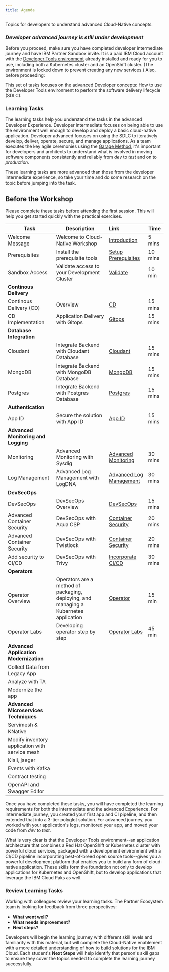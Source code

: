 ```yaml
---
title: Agenda
---
```


<PageDescription>

Topics for developers to understand advanced Cloud-Native concepts.

</PageDescription>

### ***Developer advanced journey is still under development***

<InlineNotification>

Before you proceed, make sure you have completed developer intermediate journey and have IBM Partner Sandbox invite. It is a paid IBM Cloud account with the [Developer Tools environment](https://ibm-gsi-ecosystem.github.io/ibm-gsi-cloudnative-journey/getting-started/devenvsetup) already installed and ready for you to use, including both a Kubernetes cluster and an OpenShift cluster. (The environment is locked down to prevent creating any new services.) Also, before proceeding:

</InlineNotification>

This set of tasks focuses on the advanced Developer concepts: How to use the Developer Tools environment to perform the software delivery lifecycle (SDLC).

### Learning Tasks

The learning tasks help you understand the tasks in the advanced Developer Experience. Developer intermediate focuses on being able to use the environment well enough to develop and deploy a basic cloud-native application. Developer advanced focuses on using the SDLC to iteratively develop, deliver, operate, secure, and manage applications. As a team executes the key agile ceremonies using the [Garage Method](https://www.ibm.com/garage/method/cloud/), it's important for developers and architects to understand what is involved in moving software components consistently and reliably from *dev* to *test* and on to *production*.

These learning tasks are more advanced than those from the developer intermediate experience, so take your time and do some research on the topic before jumping into the task.

<Tabs>

<Tab label="Over the Web">

## Before the Workshop

Please complete these tasks before attending the first session. This will help you get started quickly with the practical exercises.

| Task                            | Description         | Link        | Time    |
| --------------------------------| ------------------  |:----------- |---------|
| Welcome Message | Welcome to Cloud-Native Workshop  | [Introduction](https://ibm-gsi-ecosystem.github.io/ibm-gsi-cloudnative-journey/getting-started/introduction) | 5 mins |
| Prerequisites | Install the prerequisite tools  | [Setup Prerequisites](https://ibm-gsi-ecosystem.github.io/ibm-gsi-cloudnative-journey/getting-started/prereqs) | 10 mins |
| Sandbox Access | Validate access to your Development Cluster |  [Validate](https://ibm-gsi-ecosystem.github.io/ibm-gsi-cloudnative-journey/getting-started/checksetup) | 10 min |
| **Continous Delivery** | | | |
| Continous Delivery (CD) | Overview | [CD](https://ibm-gsi-ecosystem.github.io/ibm-gsi-cloudnative-journey/developer-intermediate/continuous-delivery) | 15 mins |
| CD Implementation | Application Delivery with Gitops | [Gitops](https://ibm-gsi-ecosystem.github.io/ibm-gsi-cloudnative-journey/developer-advanced/gitops) | 15 mins |
| **Database Integration** | | | |
| Cloudant | Integrate Backend with Cloudant Database | [Cloudant](https://ibm-gsi-ecosystem.github.io/ibm-gsi-cloudnative-journey/developer-advanced/inventory-cloudant) | 15 mins |
| MongoDB | Integrate Backend with MongoDB Database | [MongoDB](https://ibm-gsi-ecosystem.github.io/ibm-gsi-cloudnative-journey/developer-advanced/inventory-mongodb) | 15 mins |
| Postgres | Integrate Backend with Postgres Database | [Postgres](https://ibm-gsi-ecosystem.github.io/ibm-gsi-cloudnative-journey/developer-advanced/inventory-postgres) | 15 mins |
| **Authentication** | | | |
| App ID | Secure the solution with App ID  | [App ID](https://ibm-gsi-ecosystem.github.io/ibm-gsi-cloudnative-journey/developer-advanced/inventory-appid/) | 15 mins |
| **Advanced Monitoring and Logging** | | | |
| Monitoring | Advanced Monitoring with Sysdig | [Advanced Monitoring](https://ibm-gsi-ecosystem.github.io/ibm-gsi-cloudnative-journey/developer-advanced/monitoring/) | 30 mins |
| Log Management | Advanced Log Management with LogDNA | [Advanced Log Management](https://ibm-gsi-ecosystem.github.io/ibm-gsi-cloudnative-journey/developer-advanced/log-management/) | 30 mins |
| **DevSecOps** | | | |
| DevSecOps | DevSecOps Overview | [DevSecOps](https://ibm-gsi-ecosystem.github.io/ibm-gsi-cloudnative-journey/developer-advanced/devsecops) | 15 mins |
| Advanced Container Security | DevSecOps with Aqua CSP | [Container Security](https://ibm-gsi-ecosystem.github.io/ibm-gsi-cloudnative-journey/developer-advanced/devsecops-aquasec-csp) | 20 mins |
| Advanced Container Security | DevSecOps with Twistlock | [Container Security](https://ibm-gsi-ecosystem.github.io/ibm-gsi-cloudnative-journey/developer-advanced/devsecops-twistlock) | 20 mins |
| Add security to CI/CD | DevSecOps with Trivy | [Incorporate CI/CD](https://ibm-gsi-ecosystem.github.io/ibm-gsi-cloudnative-journey/developer-advanced/devsecops-trivy) | 30 mins |
| **Operators** | | | |
| Operator Overview | Operators are a method of packaging, deploying, and managing a Kubernetes application |[Operator](https://ibm-gsi-ecosystem.github.io/ibm-gsi-cloudnative-journey/developer-advanced/operator/) | 15 min |
| Operator Labs | Developing operator step by step |[Operator Labs](https://ibm-gsi-ecosystem.github.io/ibm-gsi-cloudnative-journey/developer-advanced/operator/lab) | 45 min |
| **Advanced Application Modernization** | | | |
| Collect Data from Legacy App | | | |
| Analyze with TA | | | |
| Modernize the app | | | |
| **Advanced Microservices Techniques** | | | |
| Servimesh & KNative | | | |
| Modify inventory application with service mesh | | | |
| Kiali, jaeger | | | |
| Events with Kafka | | | |
| Contract testing | | | |
| OpenAPI and Swagger Editor | | | |
</Tab>

<Tab label="Self Paced">
</Tab>

<Tab label="In Person">
</Tab>

</Tabs>

Once you have completed these tasks, you will have completed the learning requirements for both the intermediate and the advanced Experience. For intermediate journey, you created your first app and CI pipeline, and then extended that into a 3-tier polyglot solution. For advanced journey, you worked with your application's logs, monitored your app, and moved your code from *dev* to *test*.

What is very clear is that the Developer Tools environment--an application architecture that combines a Red Hat OpenShift or Kubernetes cluster with powerful cloud services, packaged with a development environment with a CI/CD pipeline incorporating best-of-breed open source tools--gives you a powerful development platform that enables you to build any form of cloud-native application. These skills form the foundation not only to develop applications for Kubernetes and OpenShift, but to develop applications that leverage the IBM Cloud Paks as well.

### Review Learning Tasks

Working with colleagues review your learning tasks. The Partner Ecosystem team is looking for feedback from three perspectives:

- **What went well?**
- **What needs improvement?**
- **Next steps?**

Developers will begin the learning journey with different skill levels and familiarity with this material, but will complete the Cloud-Native enablement with a more detailed understanding of how to build solutions for the IBM Cloud. Each student's **Next Steps** will help identify that person's skill gaps to ensure they cover the topics needed to complete the learning journey successfully.
